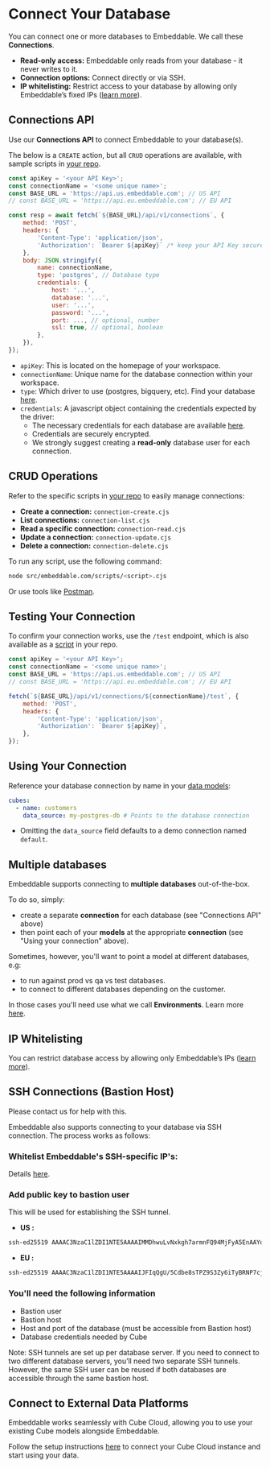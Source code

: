 # Connect Your Database

You can connect one or more databases to Embeddable. We call these **Connections**. 

- **Read-only access:** Embeddable only reads from your database - it never writes to it.
- **Connection options:** Connect directly or via SSH.
- **IP whitelisting:** Restrict access to your database by allowing only Embeddable’s fixed IPs ([learn more](/deployment/deployment-regions#ips-to-whitelist)).

## Connections API

Use our **Connections API** to connect Embeddable to your database(s).

The below is a `CREATE` action, but all `CRUD` operations are available, with sample scripts in [your repo](https://github.com/embeddable-hq/embeddable-boilerplate/tree/main/src/embeddable.com/scripts).

```javascript
const apiKey = '<your API Key>';
const connectionName = '<some unique name>';
const BASE_URL = 'https://api.us.embeddable.com'; // US API
// const BASE_URL = 'https://api.eu.embeddable.com'; // EU API

const resp = await fetch(`${BASE_URL}/api/v1/connections`, {
    method: 'POST',
    headers: {
        'Content-Type': 'application/json',
        'Authorization': `Bearer ${apiKey}` /* keep your API Key secure */,
    },
    body: JSON.stringify({
        name: connectionName,
        type: 'postgres', // Database type
        credentials: {
            host: '...',
            database: '...',
            user: '...',
            password: '...',
            port: ..., // optional, number
            ssl: true, // optional, boolean
        },
    }),
});
```
- `apiKey`: This is located on the homepage of your workspace.
- `connectionName`: Unique name for the database connection within your workspace.
- `type`: Which driver to use (postgres, bigquery, etc). Find your database [here](./credentials).
- `credentials`: A javascript object containing the credentials expected by the driver:
    * The necessary credentials for each database are available [here](./credentials). 
    * Credentials are securely encrypted.
    * We strongly suggest creating a **read-only** database user for each connection.

## CRUD Operations

Refer to the specific scripts in [your repo](https://github.com/embeddable-hq/embeddable-boilerplate/tree/main/src/embeddable.com/scripts) to easily manage connections:
- **Create a connection:** `connection-create.cjs`
- **List connections:** `connection-list.cjs`
- **Read a specific connection:** `connection-read.cjs`
- **Update a connection:** `connection-update.cjs`
- **Delete a connection:** `connection-delete.cjs`

To run any script, use the following command:

```bash
node src/embeddable.com/scripts/<script>.cjs
```

Or use tools like [Postman](https://www.postman.com/).

## Testing Your Connection

To confirm your connection works, use the `/test` endpoint, which is also available as a [script](https://github.com/embeddable-hq/embeddable-boilerplate/tree/main/src/embeddable.com/scripts) in your repo. 

```javascript
const apiKey = '<your API Key>';
const connectionName = '<some unique name>';
const BASE_URL = 'https://api.us.embeddable.com'; // US API
// const BASE_URL = 'https://api.eu.embeddable.com'; // EU API

fetch(`${BASE_URL}/api/v1/connections/${connectionName}/test`, {
    method: 'POST',
    headers: {
        'Content-Type': 'application/json',
        'Authorization': `Bearer ${apiKey}`,
    },
});
```

## Using Your Connection

Reference your database connection by name in your [data models](/data-modeling/defining-models):

```yaml
cubes:
  - name: customers
    data_source: my-postgres-db # Points to the database connection
```

- Omitting the `data_source` field defaults to a demo connection named `default`.

## Multiple databases

Embeddable supports connecting to **multiple databases** out-of-the-box.  

To do so, simply: 
- create a separate **connection** for each database (see "Connections API" above)
- then point each of your **models** at the appropriate **connection** (see "Using your connection" above).

Sometimes, however, you'll want to point a model at different databases, e.g:
 - to run against prod vs qa vs test databases.
 - to connect to different databases depending on the customer.

In those cases you'll need use what we call **Environments**.  Learn more [here](./environments).

## IP Whitelisting

You can restrict database access by allowing only Embeddable’s IPs ([learn more](/deployment/deployment-regions#ips-to-whitelist)).

## SSH Connections (Bastion Host)

<Callout emoji="💬">
  Please contact us for help with this.
</Callout>

Embeddable also supports connecting to your database via SSH connection. The process works as follows:

<Steps>

### Whitelist Embeddable's SSH-specific IP's:

Details [here](/deployment/deployment-regions#ips-to-whitelist).

### Add public key to bastion user

This will be used for establishing the SSH tunnel.

- **US :** 
```bash
ssh-ed25519 AAAAC3NzaC1lZDI1NTE5AAAAIMMDhwuLvNxkgh7armnFQ94MjFyA5EnAAYol9uXcj0Xi jump-server-us@embeddable.com
```

- **EU :** 
```bash
ssh-ed25519 AAAAC3NzaC1lZDI1NTE5AAAAIJFIqQgU/5Cdbe8sTPZ9S3Zy6iTyBRNP7cjZmD5LtlX0 jump-server-eu@embeddable.com
```

### You'll need the following information 
- Bastion user
- Bastion host
- Host and port of the database (must be accessible from Bastion host)
- Database credentials needed by Cube

</Steps>

Note: SSH tunnels are set up per database server. If you need to connect to two different database servers, you’ll need two separate SSH tunnels. However, the same SSH user can be reused if both databases are accessible through the same bastion host.

## Connect to External Data Platforms

Embeddable works seamlessly with Cube Cloud, allowing you to use your existing Cube models alongside Embeddable.

Follow the setup instructions [here](/data/integrations/cube-cloud) to connect your Cube Cloud instance and start using your data.
